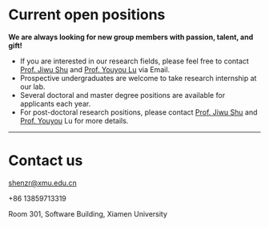 # Current open positions

**We are always looking for new group members with passion, talent, and gift!**

- If you are interested in our research fields, please feel free to contact [Prof. Jiwu Shu](shenzr.github.io) and [Prof. Youyou Lu](shenzr.github.io) via Email.
- Prospective undergraduates are welcome to take research internship at our lab.
- Several doctoral and master degree positions are available for applicants each year.
- For post-doctoral research positions, please contact [Prof. Jiwu Shu](shenzr.github.io) and [Prof. Youyou](shenzr.github.io) Lu for more details.

---

# Contact us

<EmailIcon /> shenzr@xmu.edu.cn

<PhoneIcon /> +86 13859713319

<PositionIcon /> Room 301, Software Building, Xiamen University